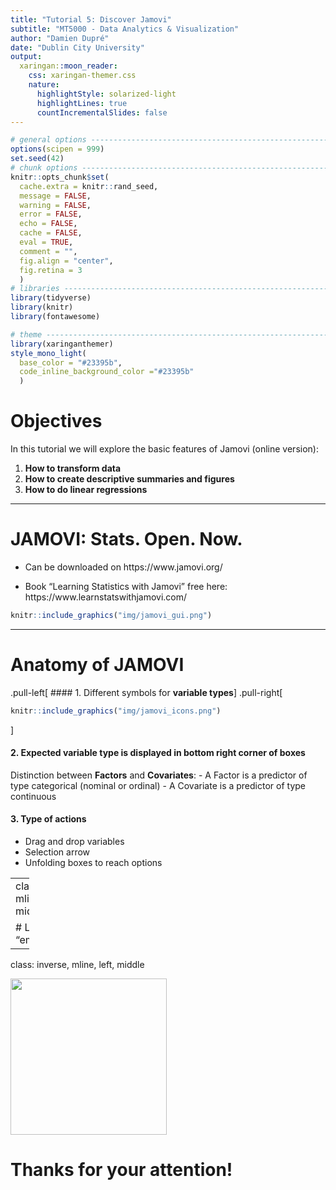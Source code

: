 ```yaml
---
title: "Tutorial 5: Discover Jamovi"
subtitle: "MT5000 - Data Analytics & Visualization"
author: "Damien Dupré"
date: "Dublin City University"
output:
  xaringan::moon_reader:
    css: xaringan-themer.css
    nature:
      highlightStyle: solarized-light
      highlightLines: true
      countIncrementalSlides: false
---
```


```r
# general options --------------------------------------------------------------
options(scipen = 999)
set.seed(42)
# chunk options ----------------------------------------------------------------
knitr::opts_chunk$set(
  cache.extra = knitr::rand_seed, 
  message = FALSE, 
  warning = FALSE, 
  error = FALSE, 
  echo = FALSE,
  cache = FALSE,
  eval = TRUE,
  comment = "", 
  fig.align = "center", 
  fig.retina = 3
  )
# libraries --------------------------------------------------------------------
library(tidyverse)
library(knitr)
library(fontawesome)

# theme ------------------------------------------------------------------------
library(xaringanthemer)
style_mono_light(
  base_color = "#23395b",
  code_inline_background_color ="#23395b"
  )
```

# Objectives

In this tutorial we will explore the basic features of Jamovi (online version):

1. **How to transform data**
2. **How to create descriptive summaries and figures**
3. **How to do linear regressions**

---

# JAMOVI: Stats. Open. Now.

- Can be downloaded on https://www.jamovi.org/

- Book "Learning Statistics with Jamovi" free here: https://www.learnstatswithjamovi.com/

```r
knitr::include_graphics("img/jamovi_gui.png")
```

---

# Anatomy of JAMOVI

.pull-left[
#### 1. Different symbols for **variable types**
]
.pull-right[
```r
knitr::include_graphics("img/jamovi_icons.png")
```
]

#### 2. Expected variable type is displayed in bottom right corner of boxes

Distinction between **Factors** and **Covariates**:
  - A Factor is a predictor of type categorical (nominal or ordinal)
  - A Covariate is a predictor of type continuous

#### 3. Type of actions
  - Drag and drop variables
  - Selection arrow
  - Unfolding boxes to reach options

---
class: inverse, mline, center, middle

# Live Demo with "employee_dd.xls"

---
class: inverse, mline, left, middle

<img class="circle" src="https://github.com/damien-dupre.png" width="250px"/>

# Thanks for your attention!